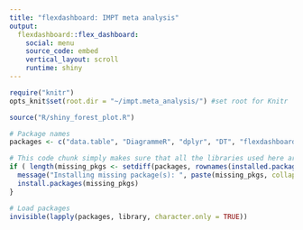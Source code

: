 ```yaml
---
title: "flexdashboard: IMPT meta analysis"
output: 
  flexdashboard::flex_dashboard:
    social: menu
    source_code: embed 
    vertical_layout: scroll
    runtime: shiny
---
```


```r
require("knitr")
opts_knit$set(root.dir = "~/impt.meta_analysis/") #set root for Knitr
```

```r
source("R/shiny_forest_plot.R")
```

```r
# Package names
packages <- c("data.table", "DiagrammeR", "dplyr", "DT", "flexdashboard", "forestplot", "formattable", "gsheet", "htmltools", "lessR", "magrittr", "meta", "metafor", "plotly", "PRISMAstatement", "psych", "reactable", "readxl", "shiny", "stringr", "tidyr", "tidyverse", "wesanderson")

# This code chunk simply makes sure that all the libraries used here are installed, it will not be shown in the report (notice echo = FALSE).
if ( length(missing_pkgs <- setdiff(packages, rownames(installed.packages()))) > 0) {
  message("Installing missing package(s): ", paste(missing_pkgs, collapse = ", "))
  install.packages(missing_pkgs)
}

# Load packages
invisible(lapply(packages, library, character.only = TRUE))
```


